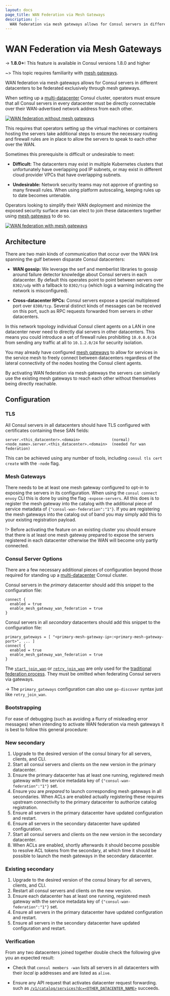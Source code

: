 ```yaml
---
layout: docs
page_title: WAN Federation via Mesh Gateways
description: |-
  WAN federation via mesh gateways allows for Consul servers in different datacenters to be federated exclusively through mesh gateways.
---
```


# WAN Federation via Mesh Gateways

-> **1.8.0+:** This feature is available in Consul versions 1.8.0 and higher

~> This topic requires familiarity with [mesh gateways](/docs/connect/gateways/mesh-gateway/service-to-service-traffic-datacenters).

WAN federation via mesh gateways allows for Consul servers in different datacenters
to be federated exclusively through mesh gateways.

When setting up a
[multi-datacenter](https://learn.hashicorp.com/consul/security-networking/datacenters)
Consul cluster, operators must ensure that all Consul servers in every
datacenter must be directly connectable over their WAN-advertised network
address from each other.

[![WAN federation without mesh gateways](/img/wan-federation-connectivity-traditional.png)](/img/wan-federation-connectivity-traditional.png)

This requires that operators setting up the virtual machines or containers
hosting the servers take additional steps to ensure the necessary routing and
firewall rules are in place to allow the servers to speak to each other over
the WAN.

Sometimes this prerequisite is difficult or undesirable to meet:

- **Difficult:** The datacenters may exist in multiple Kubernetes clusters that
  unfortunately have overlapping pod IP subnets, or may exist in different
  cloud provider VPCs that have overlapping subnets.

- **Undesirable:** Network security teams may not approve of granting so many
  firewall rules. When using platform autoscaling, keeping rules up to date becomes untenable.

Operators looking to simplify their WAN deployment and minimize the exposed
security surface area can elect to join these datacenters together using [mesh
gateways](/docs/connect/gateways/mesh-gateway/service-to-service-traffic-datacenters) to do so.

[![WAN federation with mesh gateways](/img/wan-federation-connectivity-mesh-gateways.png)](/img/wan-federation-connectivity-mesh-gateways.png)

## Architecture

There are two main kinds of communication that occur over the WAN link spanning
the gulf between disparate Consul datacenters:

- **WAN gossip:** We leverage the serf and memberlist libraries to gossip
  around failure detector knowledge about Consul servers in each datacenter.
  By default this operates point to point between servers over `8302/udp` with
  a fallback to `8302/tcp` (which logs a warning indicating the network is
  misconfigured).

- **Cross-datacenter RPCs:** Consul servers expose a special multiplexed port
  over `8300/tcp`. Several distinct kinds of messages can be received on this
  port, such as RPC requests forwarded from servers in other datacenters.

In this network topology individual Consul client agents on a LAN in one
datacenter never need to directly dial servers in other datacenters. This
means you could introduce a set of firewall rules prohibiting `10.0.0.0/24`
from sending any traffic at all to `10.1.2.0/24` for security isolation.

You may already have configured [mesh
gateways](https://learn.hashicorp.com/tutorials/consul/service-mesh-gateways)
to allow for services in the service mesh to freely connect between datacenters
regardless of the lateral connectivity of the nodes hosting the Consul client
agents.

By activating WAN federation via mesh gateways the servers
can similarly use the existing mesh gateways to reach each other without
themselves being directly reachable.

## Configuration

### TLS

All Consul servers in all datacenters should have TLS configured with certificates containing
these SAN fields:

    server.<this_datacenter>.<domain>              (normal)
    <node_name>.server.<this_datacenter>.<domain>  (needed for wan federation)

This can be achieved using any number of tools, including `consul tls cert create` with the `-node` flag.

### Mesh Gateways

There needs to be at least one mesh gateway configured to opt-in to exposing
the servers in its configuration. When using the `consul connect envoy` CLI
this is done by using the flag `-expose-servers`. All this does is to register
the mesh gateway into the catalog with the additional piece of service metadata
of `{"consul-wan-federation":"1"}`. If you are registering the mesh gateways
into the catalog out of band you may simply add this to your existing
registration payload.

!> Before activating the feature on an existing cluster you should ensure that
there is at least one mesh gateway prepared to expose the servers registered in
each datacenter otherwise the WAN will become only partly connected.

### Consul Server Options

There are a few necessary additional pieces of configuration beyond those
required for standing up a
[multi-datacenter](https://learn.hashicorp.com/consul/security-networking/datacenters)
Consul cluster.

Consul servers in the _primary_ datacenter should add this snippet to the
configuration file:

```hcl
connect {
  enabled = true
  enable_mesh_gateway_wan_federation = true
}
```

Consul servers in all _secondary_ datacenters should add this snippet to the
configuration file:

```hcl
primary_gateways = [ "<primary-mesh-gateway-ip>:<primary-mesh-gateway-port>", ... ]
connect {
  enabled = true
  enable_mesh_gateway_wan_federation = true
}
```

The [`start_join_wan`](/docs/agent/config/config-files#start_join_wan) or
[`retry_join_wan`](/docs/agent/config/config-files#retry_join_wan) are
only used for the [traditional federation process](/docs/k8s/installation/multi-cluster#traditional-wan-federation).
They must be omitted when federating Consul servers via gateways.

-> The `primary_gateways` configuration can also use `go-discover` syntax just
like `retry_join_wan`.

### Bootstrapping

For ease of debugging (such as avoiding a flurry of misleading error messages)
when intending to activate WAN federation via mesh gateways it is best to
follow this general procedure:

### New secondary

1. Upgrade to the desired version of the consul binary for all servers,
   clients, and CLI.
2. Start all consul servers and clients on the new version in the primary
   datacenter.
3. Ensure the primary datacenter has at least one running, registered mesh gateway with
   the service metadata key of `{"consul-wan-federation":"1"}` set.
4. Ensure you are _prepared_ to launch corresponding mesh gateways in all
   secondaries. When ACLs are enabled actually registering these requires
   upstream connectivity to the primary datacenter to authorize catalog
   registration.
5. Ensure all servers in the primary datacenter have updated configuration and
   restart.
6. Ensure all servers in the secondary datacenter have updated configuration.
7. Start all consul servers and clients on the new version in the secondary
   datacenter.
8. When ACLs are enabled, shortly afterwards it should become possible to
   resolve ACL tokens from the secondary, at which time it should be possible
   to launch the mesh gateways in the secondary datacenter.

### Existing secondary

1. Upgrade to the desired version of the consul binary for all servers,
   clients, and CLI.
2. Restart all consul servers and clients on the new version.
3. Ensure each datacenter has at least one running, registered mesh gateway with the
   service metadata key of `{"consul-wan-federation":"1"}` set.
4. Ensure all servers in the primary datacenter have updated configuration and
   restart.
5. Ensure all servers in the secondary datacenter have updated configuration and
   restart.

### Verification

From any two datacenters joined together double check the following give you an
expected result:

- Check that `consul members -wan` lists all servers in all datacenters with
  their _local_ ip addresses and are listed as `alive`.

- Ensure any API request that activates datacenter request forwarding. such as
  [`/v1/catalog/services?dc=<OTHER_DATACENTER_NAME>`](/api-docs/catalog#dc-1)
  succeeds.
